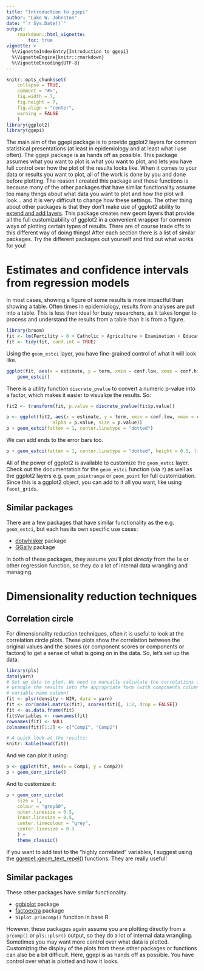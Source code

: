 ```yaml
---
title: "Introduction to ggepi"
author: "Luke W. Johnston"
date: "`r Sys.Date()`"
output: 
    rmarkdown::html_vignette:
        toc: true
vignette: >
  %\VignetteIndexEntry{Introduction to ggepi}
  %\VignetteEngine{knitr::rmarkdown}
  %\VignetteEncoding{UTF-8}
---
```


```r
knitr::opts_chunk$set(
    collapse = TRUE,
    comment = "#>",
    fig.width = 7,
    fig.height = 7,
    fig.align = "center",
    warning = FALSE
    )
library(ggplot2)
library(ggepi)
```

The main aim of the ggepi package is to provide ggplot2 layers for common
statistical presentations (at least in epidemiology and at least what I use
often). The ggepi package is as hands off as possible. This package assumes what
you want to plot is what you want to plot, and lets you have full control over
how the plot of the results looks like. When it comes to your data or results
you want to plot, all of the work is done by you and done before plotting. The 
reason I created this package and these functions is because many of the other
packages that have similar functionality assume too many things about what data
you want to plot and how the plot will look... and it is very difficult to change
how these settings. The other thing about other packages is that they don't make
use of ggplot2 ability to [extend and add layers](https://cran.r-project.org/web/packages/ggplot2/vignettes/extending-ggplot2.html).
This package creates new geom layers that provide all the full customizability of
ggplot2 in a convenient wrapper for common ways of plotting certain types of
results. There are of course trade offs to this different way of doing things!
After each section there is a list of similar packages. Try the different
packages out yourself and find out what works for you!

# Estimates and confidence intervals from regression models

In most cases, showing a figure of some results is more impactful than showing a
table. Often times in epidemiology, results from analyses are put into a table.
This is less then ideal for busy researchers, as it takes longer to process and
understand the results from a table than it is from a figure.

```r
library(broom)
fit <- lm(Fertility ~ 0 + Catholic + Agriculture + Examination + Education + Infant.Mortality, data = swiss)
fit <- tidy(fit, conf.int = TRUE)
```

Using the `geom_estci` layer, you have fine-grained control of what it will look like.

```r
ggplot(fit, aes(x = estimate, y = term, xmin = conf.low, xmax = conf.high)) +
    geom_estci()
```

There is a utility function `discrete_pvalue` to convert a numeric p-value into
a factor, which makes it easier to visualize the results. So:

```r
fit2 <- transform(fit, p.value = discrete_pvalue(fit$p.value))

p <- ggplot(fit2, aes(x = estimate, y = term, xmin = conf.low, xmax = conf.high,
                 alpha = p.value, size = p.value)) 
p + geom_estci(fatten = 1, center.linetype = "dotted")
```

We can add ends to the error bars too.

```r
p + geom_estci(fatten = 1, center.linetype = "dotted", height = 0.5, linetype = "dashed")
```

All of the power of ggplot2 is available to customize the `geom_estci` layer.
Check out the documentation for the `geom_estci` function (via `?`) as well as
the ggplot2 layers e.g. `geom_pointrange` or `geom_point` for full
customization. Since this is a ggplot2 object, you can add to it all you want,
like using `facet_grids`.

## Similar packages

There are a few packages that have similar functionality as the e.g.
`geom_estci`, but each has its own specific use cases:

- [dotwhisker](https://cran.r-project.org/package=dotwhisker) package
- [GGally](https://ggobi.github.io/ggally/) package

In both of these packages, they assume you'll plot *directly* from the `lm` or
other regression function, so they do a lot of internal data wrangling and
managing. 


# Dimensionality reduction techniques

## Correlation circle

For dimensionality reduction techniques, often it is useful to look at the
correlation circle plots. These plots show the correlation between the original
values and the scores (or component scores or components or factors) to get a
sense of what is going on in the data. So, let's set up the data.

```r
library(pls)
data(yarn)
# Set up data to plot. We need to manually calculate the correlations and then
# wrangle the results into the appropriate form (with components columns and the
# variable name column)
fit <- plsr(density ~ NIR, data = yarn)
fit <- cor(model.matrix(fit), scores(fit)[, 1:2, drop = FALSE])
fit <- as.data.frame(fit)
fit$Variables <- rownames(fit)
rownames(fit) <- NULL
colnames(fit)[1:2] <- c("Comp1", "Comp2")

# A quick look at the results:
knitr::kable(head(fit))
```

And we can plot it using:

```r
p <- ggplot(fit, aes(x = Comp1, y = Comp2))
p + geom_corr_circle()
```

And to customize it:

```r
p + geom_corr_circle(
    size = 1,
    colour = "grey50",
    outer.linesize = 0.5,
    inner.linesize = 0.5,
    center.linecolour = "grey",
    center.linesize = 0.3
    ) +
    theme_classic()
```

If you want to add text to the "highly correlated" variables, I suggest using 
the [ggrepel::geom_text_repel()](https://cran.r-project.org/web/packages/ggrepel/vignettes/ggrepel.html)
functions. They are really useful!

## Similar packages

These other packages have similar functionality.

- [ggbiplot](https://github.com/vqv/ggbiplot) package
- [factoextra](https://github.com/kassambara/factoextra) package
- `biplot.princomp()` function in base R

However, these packages again assume you are plotting directly from a `prcomp()`
or `pls::plsr()` output, so they do a lot of internal data wrangling. Sometimes
you may want more control over what data is plotted. Customizing the display of
the plots from these other packages or functions can also be a bit difficult.
Here, ggepi is as hands off as possible. You have control over what is plotted
and how it looks.
